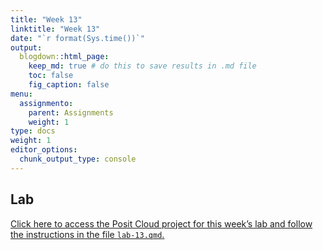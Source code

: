 ```yaml
---
title: "Week 13"
linktitle: "Week 13"
date: "`r format(Sys.time())`"
output:
  blogdown::html_page:
    keep_md: true # do this to save results in .md file
    toc: false
    fig_caption: false
menu:
  assignmento:
    parent: Assignments
    weight: 1
type: docs
weight: 1
editor_options:
  chunk_output_type: console
---
```


## Lab

[Click here to access the Posit Cloud project for this week's lab and follow the instructions in the file `lab-13.qmd`.]()
